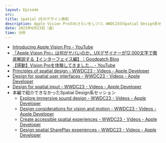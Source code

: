 ```yaml
---
layout: Episode
src: 
title: Spatial UIのデザイン原則
description: Apple Vision Proのおさらいをしつつ、WWDC23のSpatial Design系セッションを見て気になったことや、今後のUIデザインに求められそうなことを話しました。
date: 2023年6月23日（金）
time: 分秒
---
```


- [Introducing Apple Vision Pro - YouTube](https://www.youtube.com/watch?v=TX9qSaGXFyg)
- [「Apple Vision Pro」は何がヤバいのか、UXデザイナーが12,000文字で徹底解説する【インターフェイス編】｜Goodpatch Blog](https://goodpatch.com/blog/2023-06-visionpro01)
- [【感動】Vision Proを体験してきました... - YouTube](https://www.youtube.com/watch?v=6rUfGUUOpYc)
- [Principles of spatial design - WWDC23 - Videos - Apple Developer](https://developer.apple.com/videos/play/wwdc2023/10072/)
- [Design for spatial user interfaces - WWDC23 - Videos - Apple Developer](https://developer.apple.com/videos/play/wwdc2023/10076/)
- [Design for spatial input - WWDC23 - Videos - Apple Developer](https://developer.apple.com/videos/play/wwdc2023/10073/)
- 本編で紹介できなかったSpatial Design系セッション
    - [Explore immersive sound design - WWDC23 - Videos - Apple Developer](https://developer.apple.com/videos/play/wwdc2023/10271/)
    - [Design considerations for vision and motion - WWDC23 - Videos - Apple Developer](https://developer.apple.com/videos/play/wwdc2023/10078/)
    - [Create accessible spatial experiences - WWDC23 - Videos - Apple Developer](https://developer.apple.com/videos/play/wwdc2023/10034/)
    - [Design spatial SharePlay experiences - WWDC23 - Videos - Apple Developer](https://developer.apple.com/videos/play/wwdc2023/10075/)
